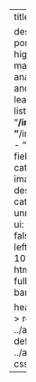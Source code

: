 ---
title: "Portfolio"


description: |
  This portfolio includes highlights of my mapping, data analysis, research, and machine learning projects.
listing:
  contents:
    - "**/index.qmd"
    - "**/index.markdown"
    - "**/index.md"
  fields: [title, categories, date, image]
  sort: "date desc"
  type: grid
  categories: unnumbered
  sort-ui: false
  filter-ui: false
  image-align: left
  image-height: 100%
format:
  html:
    page-layout: full
title-block-banner: true

header-includes: >
  <link rel="stylesheet" href="../assets/listing-default.css">
  <link rel="" href="../assets/custom-css.js"> 
resources:
  - ../assets/listing-default.css
  - ../assets/custom-css.js
---